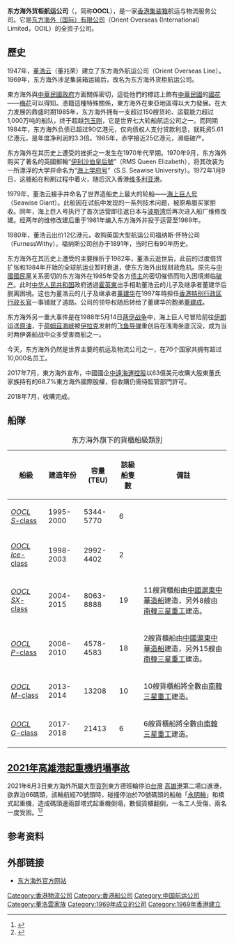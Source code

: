 {{Refimprove|time=2021-06-04T02:26:11+00:00}}
{{noteTA
|1=zh-hans:集装箱;zh-hk:貨櫃;zh-tw:貨櫃;
|2=zh-hans:伊丽莎白皇后号;zh-hk:伊利沙伯號;zh-tw:伊利莎白皇后號;
}}
{{otheruses|subject=於香港交易所上市的東方海外旗下子公司|other=東方海外貨櫃航運公司母公司|東方海外}}
{{Infobox company
 | company_name     = 東方海外貨櫃航運公司
 | company_logo     = [[File:Oocl_logo.svg|200px]]
 | company_type     = [[子公司|子公司]]
 | company_slogan   = We take it personally
 | foundation       = 1947年
 | location         = {{HKG}}[[港湾道|港湾道]]25号[[海港中心|海港中心]]31楼
 | key_people       =
 | num_employees    =
 | industry         = [[航運|航運]]
 | products         =
 | revenue          =
 | net_income       =
 | parent           = [[東方海外|東方海外（國際）有限公司]]
 | homepage         = [http://www.oocl.com www.oocl.com]
}}
'''东方海外货柜航运公司'''（{{lang-en|'''The Orient Overseas Container Line'''}}，简称'''OOCL'''），是一家[[香港|香港]][[集装箱|集装箱]]航运与物流服务公司。它是[[东方海外|东方海外（国际）有限公司]]（Orient Overseas (International) Limited，OOIL）的全资子公司。

==歷史==
1947年，[[董浩云|董浩云]]（董兆荣）建立了东方海外航运公司（Orient Overseas Line）。1969年，东方海外涉足集装箱运输后，改名为东方海外货柜航运公司。

東方海外與[[中華民國政府|中華民國政府]]方面關係密切，這從他們的標誌上飾有[[中華民國|中華民國]]的[[國花|國花]]——[[梅花|梅花]]可以得知。憑籍這種特殊關係，東方海外在東亞地區得以大力發展。在大力发展的鼎盛时期1985年，东方海外拥有一支超过150艘货轮、运载能力超过1,000万吨的船队，终于超越[[包玉刚|包玉刚]]，它是世界七大轮船航运公司之一。而同期1984年，东方海外负债已超过90亿港元，仅向债权人支付贷款利息，就耗资5.61亿港元，是年度净利润的3.3倍。1985年，赤字接近25亿港元，濒临破产。

东方海外在其历史上遭受的挫折之一发生在1970年代早期。1970年9月，东方海外购买了著名的英國郵輪“[[伊利沙伯皇后號|伊利沙伯皇后號]]”（RMS Queen Elizabeth），将其改装为一所漂浮的大学并命名为“[[海上学府号|海上学府号]]”（S.S. Seawise University）。1972年1月9日，这艘船在粉刷过程中着火，随后沉入香港[[维多利亚港|维多利亚港]]。

1979年，董浩云接手并命名了世界造船史上最大的轮船——[[海上巨人号|海上巨人号]]（Seawise Giant）。此船因在试航中发现的一系列技术问题，被原希腊买家拒收。同年，海上巨人号执行了首次运营即往返日本与[[波斯湾|波斯湾]]后再次进入船厂维修改建。经两年的维修改建后重于1981年编入东方海外并投于运营至1989年。

1980年，董浩云出价12亿港元，收购英国大型航运公司福纳斯·怀特公司（FurnessWithy）。福纳斯公司创办于1891年，当时已有90年历史。

东方海外在其历史上遭受的主要挫折于1982年，董浩云逝世后，此前的过度借贷扩张和1984年开始的全球航运业暂时衰退，使东方海外出现财政危机。原先与[[中國國民黨|中國國民黨]]关系密切的东方海外在1985年受各方[[债主|债主]]的密切催债而陷入困境濒临[[破产|破产]]。此时[[中华人民共和国|中华人民共和国]]政府透過[[霍英東|霍英東]]出手相助董浩云的儿子及继承者董建华后脱离困境。这也为董浩云的儿子及继承者[[董建华|董建华]]在1997年時担任[[香港特别行政区|香港特别行政区]][[行政长官|行政长官]]一事铺就了道路。公司的领导权随后转给了董建华的胞弟[[董建成|董建成]]。

东方海外另一重大事件是在1988年5月14日[[两伊战争|两伊战争]]中，海上巨人号冒险前往[[伊朗|伊朗]]运送[[原油|原油]]，于[[荷姆茲海峽|荷姆茲海峽]]被[[伊拉克|伊拉克]]发射的[[飞鱼导弹|飞鱼导弹]]重创后在浅海坐底沉没，成为当时两伊袭船战中众多受害商船之一。

今天，东方海外仍然是世界主要的航运及物流公司之一，在70个国家共拥有超过10,000名员工。

2017年7月，東方海外宣布，中國國企[[中遠海運控股股份有限公司|中遠海運控股]]以63億美元收購大股東董氏家族持有的68.7%東方海外國際股權，但收購仍需待監管部門許可。

2018年7月，收購完成。

==船隊==
{| class="wikitable"
|+东方海外旗下的貨櫃船級類別
!船級
!建造年份
!容量 (TEU)
!該級船隻數
!備註
|-
|[[東方S級貨櫃船|''OOCL S''-class]]
|1995-2000
|5344-5770
|6
|
|-
|[[東方Ice級貨櫃船|''OOCL Ice''-class]]
|1998-2003
|2992-4402
|2
|
|-
|[[東方SX級貨櫃船|''OOCL SX''-class]]
|2004-2015
|8063-8888
|19
|11艘貨櫃船由[[中國|中國]][[滬東中華造船|滬東中華造船]]建造，另外8艘由[[南韓|南韓]][[三星重工|三星重工]]建造。
|-
|[[東方P級貨櫃船|''OOCL P''-class]]
|2006-2010
|4578-4583
|18
|2艘貨櫃船由[[中國|中國]][[滬東中華造船|滬東中華造船]]建造，另外15艘由[[南韓|南韓]][[三星重工|三星重工]]建造。
|-
|[[東方M級貨櫃船|''OOCL M''-class]]
|2013-2014
|13208
|10
|10艘貨櫃船將全數由[[南韓|南韓]][[三星重工|三星重工]]建造。
|-
|[[東方G級貨櫃船|''OOCL G''-class]]
|2017-2018
|21413
|6
|6艘貨櫃船將全數由[[南韓|南韓]][[三星重工|三星重工]]建造。
|}

==[[2021年高雄港起重機坍塌事故|2021年高雄港起重機坍塌事故]]==
2021年6月3日東方海外所屬大型[[貨列|貨列]]東方德班輪停泊[[台灣|台灣]] [[高雄港|高雄港]]第二場口進港，欲靠泊66碼頭，該輪航經70號頭時，碰撞停泊於70號碼頭的船舶「[[永眀輪|永眀輪]]」和橋式起重機，造成碼頭邊兩部塔式起重機倒塌，數個貨櫃翻倒，一名工人受傷，兩名一度受困。<ref>{{cite web|title=貨輪撞毀橋式起重機 高雄港貨櫃坍塌1人傷2人受困│TVBS新聞網|url=https://news.tvbs.com.tw/local/1521390|website=TVBS|language=zh-tw|access-date=2021-06-04|archive-date=2021-06-04|archive-url=https://web.archive.org/web/20210604211351/https://news.tvbs.com.tw/local/1521390}}</ref><ref>{{cite web|title=台湾高雄发生货轮撞码头事故，两部起重机倒塌，1人受伤2人被困|url=https://finance.sina.com.cn/tech/2021-06-03/doc-ikqcfnaz8891498.shtml|date=2021-06-03|website=finance.sina.com.cn|access-date=2021-06-04|archive-date=2021-06-03|archive-url=https://web.archive.org/web/20210603132055/https://finance.sina.com.cn/tech/2021-06-03/doc-ikqcfnaz8891498.shtml}}</ref>

== 参考资料 ==
{{Reflist}}

==外部链接==
{{Commonscat}}
*[http://www.oocl.com 东方海外官方网站]{{Wayback|url=http://www.oocl.com/ |date=20200818114202 }}

[[Category:香港物流公司|Category:香港物流公司]]
[[Category:香港船公司|Category:香港船公司]]
[[Category:中国航运公司|Category:中国航运公司]]
[[Category:董浩雲家族|Category:董浩雲家族]]
[[Category:1969年成立的公司|Category:1969年成立的公司]]
[[Category:1969年香港建立|Category:1969年香港建立]]